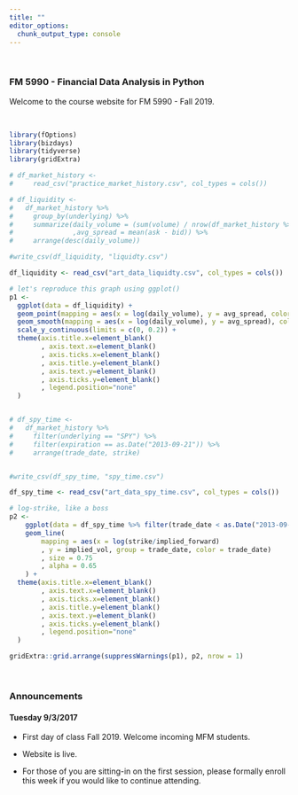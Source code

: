 ```yaml
---
title: ""
editor_options: 
  chunk_output_type: console
---
```


&nbsp;

### **FM 5990 - Financial Data Analysis in Python**

Welcome to the course website for FM 5990 - Fall 2019.

&nbsp;

```r
library(fOptions)
library(bizdays)
library(tidyverse)
library(gridExtra)
```



```r
# df_market_history <- 
#     read_csv("practice_market_history.csv", col_types = cols())

# df_liquidity <-
#   df_market_history %>% 
#     group_by(underlying) %>% 
#     summarize(daily_volume = (sum(volume) / nrow(df_market_history %>% distinct(trade_date)))
#               ,avg_spread = mean(ask - bid)) %>% 
#     arrange(desc(daily_volume))

#write_csv(df_liquidity, "liquidty.csv")

df_liquidity <- read_csv("art_data_liquidty.csv", col_types = cols())

# let's reproduce this graph using ggplot()
p1 <- 
  ggplot(data = df_liquidity) +
  geom_point(mapping = aes(x = log(daily_volume), y = avg_spread, color="grey37"), size = 0.75, na.rm = TRUE) +
  geom_smooth(mapping = aes(x = log(daily_volume), y = avg_spread), color="steelblue1", se = FALSE, method = "loess", na.rm = TRUE) +
  scale_y_continuous(limits = c(0, 0.2)) +
  theme(axis.title.x=element_blank()
        , axis.text.x=element_blank()
        , axis.ticks.x=element_blank()
        , axis.title.y=element_blank()
        , axis.text.y=element_blank()
        , axis.ticks.y=element_blank()
        , legend.position="none"
  )


# df_spy_time <-
#   df_market_history %>% 
#     filter(underlying == "SPY") %>%
#     filter(expiration == as.Date("2013-09-21")) %>% 
#     arrange(trade_date, strike)


#write_csv(df_spy_time, "spy_time.csv")

df_spy_time <- read_csv("art_data_spy_time.csv", col_types = cols())

# log-strike, like a boss
p2 <- 
    ggplot(data = df_spy_time %>% filter(trade_date < as.Date("2013-09-01"))) +
    geom_line(
        mapping = aes(x = log(strike/implied_forward)
        , y = implied_vol, group = trade_date, color = trade_date)
        , size = 0.75
        , alpha = 0.65
    ) +
  theme(axis.title.x=element_blank()
        , axis.text.x=element_blank()
        , axis.ticks.x=element_blank()
        , axis.title.y=element_blank()
        , axis.text.y=element_blank()
        , axis.ticks.y=element_blank()
        , legend.position="none"
  )

gridExtra::grid.arrange(suppressWarnings(p1), p2, nrow = 1)
```

&nbsp;

### Announcements


#### Tuesday 9/3/2017
- First day of class Fall 2019.  Welcome incoming MFM students.

- Website is live.

- For those of you are sitting-in on the first session, please formally enroll this week if you would like to continue attending.

<!-- #### 4/30/2019 -->
<!-- - Final day of class - thanks for a great semester. -->

<!-- - Slide 6 - has been added. -->

<!-- #### 4/29/2019 -->
<!-- - Exercises 9 and 10 added. -->

<!-- - Reading page has been updated to reflect all of the course material. -->



<!-- #### 4/23/2019 -->
<!-- - Tutorial 21 added. -->


<!-- #### 4/16/2019 -->
<!-- - Tutorial 20 added. -->


<!-- #### 4/9/2019 -->
<!-- - Tutorial 19 and Exercise 08 added. -->


<!-- #### 4/2/2019 -->
<!-- - Tutorial 18, package folder, and Slides 05 have been added. -->


<!-- ##### 3/26/2019 -->
<!-- - Tutorials 17 added. -->


<!-- ##### 3/19/2019 -->
<!-- - No class, Spring break. -->


<!-- ##### 3/12/2019 -->
<!-- - Tutorials 14, 15, 16 added. -->


<!-- ##### 3/5/2019 -->
<!-- - Tutorial 13 has been added. -->


<!-- ##### 3/4/2019 -->
<!-- - Project page has been added.  Please e-mail me your group members so you can be assigned your underlying. -->


<!-- ##### 2/26/2019 -->

<!-- - Slides 04 have been added -->


<!-- ##### 2/21/2019 -->

<!-- - Exercises 06 and 07 have been added. -->


<!-- ##### 2/19/2019 -->

<!-- - Added a page called *Reading* that details all books and reading assignments for the course in chronological order. -->